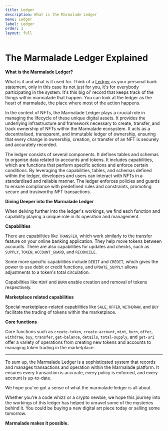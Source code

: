 ```yaml
---
title: Ledger
description: What is the Marmalade Ledger
menu: Ledger
label: Ledger
order: 1
layout: full
---
```


# The Marmalade Ledger Explained

**What is the Marmalade Ledger?**

What is it and what is it used for. Think of a
[Ledger](https://github.com/kadena-io/marmalade/blob/v2/pact/ledger.pact) as
your personal bank statement, only in this case its not just for you, it's for
everybody participating in the system. It's this big ol' record that keeps track
of the things within marmalade that happen. You can look at the ledger as the
heart of marmalade, the place where most of the action happens.

In the context of NFTs, the Marmalade Ledger plays a crucial role in managing
the lifecycle of these unique digital assets. It provides the underlying
infrastructure and framework necessary to create, transfer, and track ownership
of NFTs within the Marmalade ecosystem. It acts as a decentralised, transparent,
and immutable ledger of ownership, ensuring that every change in ownership,
creation, or transfer of an NFT is securely and accurately recorded.

The ledger consists of several components. It defines tables and schemas to
organise data related to accounts and tokens. It includes capabilities, which
are functions that perform specific actions and enforce certain conditions. By
leveraging the capabilities, tables, and schemas defined within the ledger,
developers and users can interact with NFTs in a standardised and reliable
manner. The ledger enforces policies and guards to ensure compliance with
predefined rules and constraints, promoting secure and trustworthy NFT
transactions.

**Diving Deeper into the Marmalade Ledger**

When delving further into the ledger's workings, we find each function and
capability playing a unique role in its operation and management.

**Capabilities**

There are capabilities like `TRANSFER`, which work similarly to the transfer
feature on your online banking application. They help move tokens between
accounts. There are also capabilities for updates and checks, such as `SUPPLY`,
`TOKEN`, `ACCOUNT_GUARD`, and `RECONCILE`.

Some more specific capabilities include `DEBIT` and `CREDIT`, which gives the
power to use debit or credit functions, and `UPDATE_SUPPLY` allows adjustments
to a token's total circulation.

Capabilities like `MINT` and `BURN` enable creation and removal of tokens
respectively.

**Marketplace related capabilities**

Special marketplace-related capabilities like `SALE`, `OFFER`, `WITHDRAW`, and
`BUY` facilitate the trading of tokens within the marketplace.

**Core functions**

Core functions such as `create-token`, `create-account`, `mint`, `burn`,
`offer`, `withdraw`, `buy`, `transfer`, `get-balance`, `details`,
`total-supply`, and `get-uri` offer a variety of operations from creating new
tokens and accounts to managing token trading in the marketplace.

---

To sum up, the Marmalade Ledger is a sophisticated system that records and
manages transactions and operation within the Marmalade platform. It ensures
every transaction is accurate, every policy is enforced, and every account is
up-to-date.

We hope you've got a sense of what the marmalade ledger is all about.

Whether you're a code whizz or a crypto newbie, we hope this journey into the
workings of this ledger has helped to unravel some of the mysteries behind it.
You could be buying a new digital art piece today or selling some tomorrow.

**Marmalade makes it possible.**
